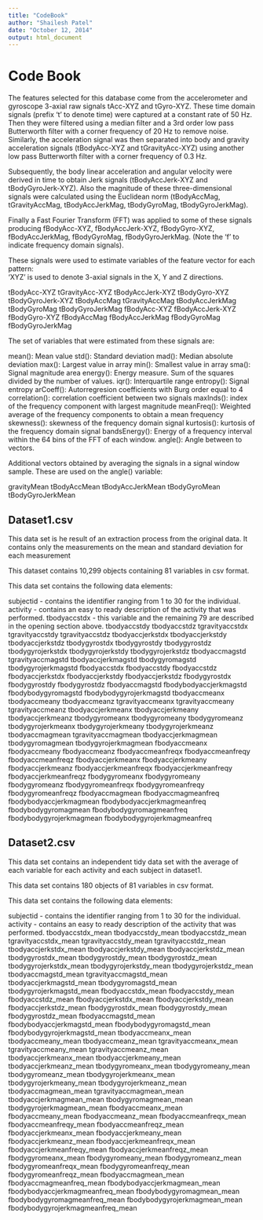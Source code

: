 ```yaml
---
title: "CodeBook"
author: "Shailesh Patel"
date: "October 12, 2014"
output: html_document
---
```


# Code Book

The features selected for this database come from the accelerometer and gyroscope 3-axial raw signals tAcc-XYZ and tGyro-XYZ. These time domain signals (prefix 't' to denote time) were captured at a constant rate of 50 Hz. Then they were filtered using a median filter and a 3rd order low pass Butterworth filter with a corner frequency of 20 Hz to remove noise. Similarly, the acceleration signal was then separated into body and gravity acceleration signals (tBodyAcc-XYZ and tGravityAcc-XYZ) using another low pass Butterworth filter with a corner frequency of 0.3 Hz. 

Subsequently, the body linear acceleration and angular velocity were derived in time to obtain Jerk signals (tBodyAccJerk-XYZ and tBodyGyroJerk-XYZ). Also the magnitude of these three-dimensional signals were calculated using the Euclidean norm (tBodyAccMag, tGravityAccMag, tBodyAccJerkMag, tBodyGyroMag, tBodyGyroJerkMag). 

Finally a Fast Fourier Transform (FFT) was applied to some of these signals producing fBodyAcc-XYZ, fBodyAccJerk-XYZ, fBodyGyro-XYZ, fBodyAccJerkMag, fBodyGyroMag, fBodyGyroJerkMag. (Note the 'f' to indicate frequency domain signals). 

These signals were used to estimate variables of the feature vector for each pattern:  
'XYZ' is used to denote 3-axial signals in the X, Y and Z directions.

tBodyAcc-XYZ
tGravityAcc-XYZ
tBodyAccJerk-XYZ
tBodyGyro-XYZ
tBodyGyroJerk-XYZ
tBodyAccMag
tGravityAccMag
tBodyAccJerkMag
tBodyGyroMag
tBodyGyroJerkMag
fBodyAcc-XYZ
fBodyAccJerk-XYZ
fBodyGyro-XYZ
fBodyAccMag
fBodyAccJerkMag
fBodyGyroMag
fBodyGyroJerkMag

The set of variables that were estimated from these signals are: 

mean(): Mean value
std(): Standard deviation
mad(): Median absolute deviation 
max(): Largest value in array
min(): Smallest value in array
sma(): Signal magnitude area
energy(): Energy measure. Sum of the squares divided by the number of values. 
iqr(): Interquartile range 
entropy(): Signal entropy
arCoeff(): Autorregresion coefficients with Burg order equal to 4
correlation(): correlation coefficient between two signals
maxInds(): index of the frequency component with largest magnitude
meanFreq(): Weighted average of the frequency components to obtain a mean frequency
skewness(): skewness of the frequency domain signal 
kurtosis(): kurtosis of the frequency domain signal 
bandsEnergy(): Energy of a frequency interval within the 64 bins of the FFT of each window.
angle(): Angle between to vectors.

Additional vectors obtained by averaging the signals in a signal window sample. These are used on the angle() variable:

gravityMean
tBodyAccMean
tBodyAccJerkMean
tBodyGyroMean
tBodyGyroJerkMean

## Dataset1.csv

This data set is he result of an extraction process from the original data.  It contains 
only the measurements on the mean and standard deviation for each measurement

This dataset contains 10,299 objects containing 81 variables in csv format.

This data set contains the following data elements:

subjectid - contains the identifier ranging from 1 to 30 for the individual.
activity - contains an easy to ready description of the activity that was performed.
tbodyaccstdx - this variable and the remaining 79 are described in the opening section above.
tbodyaccstdy
tbodyaccstdz
tgravityaccstdx
tgravityaccstdy
tgravityaccstdz
tbodyaccjerkstdx
tbodyaccjerkstdy
tbodyaccjerkstdz
tbodygyrostdx
tbodygyrostdy
tbodygyrostdz
tbodygyrojerkstdx
tbodygyrojerkstdy
tbodygyrojerkstdz
tbodyaccmagstd
tgravityaccmagstd
tbodyaccjerkmagstd
tbodygyromagstd
tbodygyrojerkmagstd
fbodyaccstdx
fbodyaccstdy
fbodyaccstdz
fbodyaccjerkstdx
fbodyaccjerkstdy
fbodyaccjerkstdz
fbodygyrostdx
fbodygyrostdy
fbodygyrostdz
fbodyaccmagstd
fbodybodyaccjerkmagstd
fbodybodygyromagstd
fbodybodygyrojerkmagstd
tbodyaccmeanx
tbodyaccmeany
tbodyaccmeanz
tgravityaccmeanx
tgravityaccmeany
tgravityaccmeanz
tbodyaccjerkmeanx
tbodyaccjerkmeany
tbodyaccjerkmeanz
tbodygyromeanx
tbodygyromeany
tbodygyromeanz
tbodygyrojerkmeanx
tbodygyrojerkmeany
tbodygyrojerkmeanz
tbodyaccmagmean
tgravityaccmagmean
tbodyaccjerkmagmean
tbodygyromagmean
tbodygyrojerkmagmean
fbodyaccmeanx
fbodyaccmeany
fbodyaccmeanz
fbodyaccmeanfreqx
fbodyaccmeanfreqy
fbodyaccmeanfreqz
fbodyaccjerkmeanx
fbodyaccjerkmeany
fbodyaccjerkmeanz
fbodyaccjerkmeanfreqx
fbodyaccjerkmeanfreqy
fbodyaccjerkmeanfreqz
fbodygyromeanx
fbodygyromeany
fbodygyromeanz
fbodygyromeanfreqx
fbodygyromeanfreqy
fbodygyromeanfreqz
fbodyaccmagmean
fbodyaccmagmeanfreq
fbodybodyaccjerkmagmean
fbodybodyaccjerkmagmeanfreq
fbodybodygyromagmean
fbodybodygyromagmeanfreq
fbodybodygyrojerkmagmean
fbodybodygyrojerkmagmeanfreq

## Dataset2.csv

This data set contains an independent tidy data set with the average of each 
variable for each activity and each subject in dataset1.  

This data set contains 180 objects of 81 variables in csv format. 

This data set contains the following data elements:

subjectid - contains the identifier ranging from 1 to 30 for the individual.
activity - contains an easy to ready description of the activity that was performed.
tbodyaccstdx_mean
tbodyaccstdy_mean
tbodyaccstdz_mean
tgravityaccstdx_mean
tgravityaccstdy_mean
tgravityaccstdz_mean
tbodyaccjerkstdx_mean
tbodyaccjerkstdy_mean
tbodyaccjerkstdz_mean
tbodygyrostdx_mean
tbodygyrostdy_mean
tbodygyrostdz_mean
tbodygyrojerkstdx_mean
tbodygyrojerkstdy_mean
tbodygyrojerkstdz_mean
tbodyaccmagstd_mean
tgravityaccmagstd_mean
tbodyaccjerkmagstd_mean
tbodygyromagstd_mean
tbodygyrojerkmagstd_mean
fbodyaccstdx_mean
fbodyaccstdy_mean
fbodyaccstdz_mean
fbodyaccjerkstdx_mean
fbodyaccjerkstdy_mean
fbodyaccjerkstdz_mean
fbodygyrostdx_mean
fbodygyrostdy_mean
fbodygyrostdz_mean
fbodyaccmagstd_mean
fbodybodyaccjerkmagstd_mean
fbodybodygyromagstd_mean
fbodybodygyrojerkmagstd_mean
tbodyaccmeanx_mean
tbodyaccmeany_mean
tbodyaccmeanz_mean
tgravityaccmeanx_mean
tgravityaccmeany_mean
tgravityaccmeanz_mean
tbodyaccjerkmeanx_mean
tbodyaccjerkmeany_mean
tbodyaccjerkmeanz_mean
tbodygyromeanx_mean
tbodygyromeany_mean
tbodygyromeanz_mean
tbodygyrojerkmeanx_mean
tbodygyrojerkmeany_mean
tbodygyrojerkmeanz_mean
tbodyaccmagmean_mean
tgravityaccmagmean_mean
tbodyaccjerkmagmean_mean
tbodygyromagmean_mean
tbodygyrojerkmagmean_mean
fbodyaccmeanx_mean
fbodyaccmeany_mean
fbodyaccmeanz_mean
fbodyaccmeanfreqx_mean
fbodyaccmeanfreqy_mean
fbodyaccmeanfreqz_mean
fbodyaccjerkmeanx_mean
fbodyaccjerkmeany_mean
fbodyaccjerkmeanz_mean
fbodyaccjerkmeanfreqx_mean
fbodyaccjerkmeanfreqy_mean
fbodyaccjerkmeanfreqz_mean
fbodygyromeanx_mean
fbodygyromeany_mean
fbodygyromeanz_mean
fbodygyromeanfreqx_mean
fbodygyromeanfreqy_mean
fbodygyromeanfreqz_mean
fbodyaccmagmean_mean
fbodyaccmagmeanfreq_mean
fbodybodyaccjerkmagmean_mean
fbodybodyaccjerkmagmeanfreq_mean
fbodybodygyromagmean_mean
fbodybodygyromagmeanfreq_mean
fbodybodygyrojerkmagmean_mean
fbodybodygyrojerkmagmeanfreq_mean



